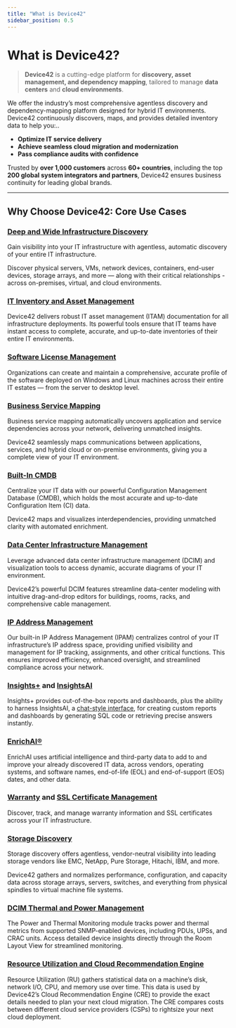 ```yaml
---
title: "What is Device42"
sidebar_position: 0.5
---
```


# What is Device42?

>**Device42** is a cutting-edge platform for **discovery, asset management, and dependency mapping**, tailored to manage **data centers** and **cloud environments**.

We offer the industry’s most comprehensive agentless discovery and dependency-mapping platform designed for hybrid IT environments. Device42 continuously discovers, maps, and provides detailed inventory data to help you:..

- **Optimize IT service delivery**
- **Achieve seamless cloud migration and modernization**
- **Pass compliance audits with confidence**

Trusted by **over 1,000 customers** across **60+ countries**, including the top **200 global system integrators and partners**, Device42 ensures business continuity for leading global brands.

---

## Why Choose Device42: Core Use Cases

### [Deep and Wide Infrastructure Discovery](auto-discovery/index.mdx)

Gain visibility into your IT infrastructure with agentless, automatic discovery of your entire IT infrastructure. 

Discover physical servers, VMs, network devices, containers, end-user devices, storage arrays, and more — along with their critical relationships -  across on-premises, virtual, and cloud environments.

### [IT Inventory and Asset Management](infrastructure-management/index.md)

Device42 delivers robust IT asset management (ITAM) documentation for all infrastructure deployments. Its powerful tools ensure that IT teams have instant access to complete, accurate, and up-to-date inventories of their entire IT environments.

### [Software License Management](solution-guides/software-license-management.mdx)

Organizations can create and maintain a comprehensive, accurate profile of the software deployed on Windows and Linux machines across their entire IT estates — from the server to desktop level.

### [Business Service Mapping](apps/business-services/index.md)

Business service mapping automatically uncovers application and service dependencies across your network, delivering unmatched insights. 

Device42 seamlessly maps communications between applications, services, and hybrid cloud or on-premise environments, giving you a complete view of your IT environment.

### [Built-In CMDB](auto-discovery/resources/index.mdx)

Centralize your IT data with our powerful Configuration Management Database (CMDB), which holds the most accurate and up-to-date Configuration Item (CI) data.

Device42 maps and visualizes interdependencies, providing unmatched clarity with automated enrichment.

### [Data Center Infrastructure Management](infrastructure-management/buildings-rooms-and-racks/buildings-and-rooms.mdx)

Leverage advanced data center infrastructure management (DCIM) and visualization tools to access dynamic, accurate diagrams of your IT environment. 

Device42’s powerful DCIM features streamline data-center modeling with intuitive drag-and-drop editors for buildings, rooms, racks, and comprehensive cable management.

### [IP Address Management](infrastructure-management/ipam/ip-addresses.mdx)

Our built-in IP Address Management (IPAM) centralizes control of your IT infrastructure’s IP address space, providing unified visibility and management for IP tracking, assignments, and other critical functions. This ensures improved efficiency, enhanced oversight, and streamlined compliance across your network.

### [Insights+](reports/reports/insights-plus.mdx) and [InsightsAI](reports/device42-doql/insightsai.mdx)

Insights+ provides out-of-the-box reports and dashboards, plus the ability to harness InsightsAI, a [chat-style interface](reports/device42-doql/insightsai.mdx), for creating custom reports and dashboards by generating SQL code or retrieving precise answers instantly.

### [EnrichAI®](auto-discovery/enrichai-data/index.mdx)

EnrichAI uses artificial intelligence and third-party data to add to and improve your already discovered IT data, across vendors, operating systems, and software names, end-of-life (EOL) and end-of-support (EOS) dates, and other data.

### [Warranty](auto-discovery/warranty-autodiscovery.mdx) and [SSL Certificate Management](/auto-discovery/certificate-auto-discovery#add-ssl-certificate-discovery-job.mdx)

Discover, track, and manage warranty information and SSL certificates across your IT infrastructure.

### [Storage Discovery](auto-discovery/storage-arrays-autodiscovery/index.mdx)

Storage discovery offers agentless, vendor-neutral visibility into leading storage vendors like EMC, NetApp, Pure Storage, Hitachi, IBM, and more. 

Device42 gathers and normalizes performance, configuration, and capacity data across storage arrays, servers, switches, and everything from physical spindles to virtual machine file systems.

### [DCIM Thermal and Power Management](infrastructure-management/power-and-environmental-monitoring/power-monitoring-and-control.md)

The Power and Thermal Monitoring module tracks power and thermal metrics from supported SNMP-enabled devices, including PDUs, UPSs, and CRAC units. Access detailed device insights directly through the Room Layout View for streamlined monitoring.

### [Resource Utilization and Cloud Recommendation Engine](auto-discovery/resource-utilization-overview.md)

Resource Utilization (RU) gathers statistical data on a machine’s disk, network I/O, CPU, and memory use over time. This data is used by Device42’s Cloud Recommendation Engine (CRE) to provide the exact details needed to plan your next cloud migration. The CRE compares costs between different cloud service providers (CSPs) to rightsize your next cloud deployment.
